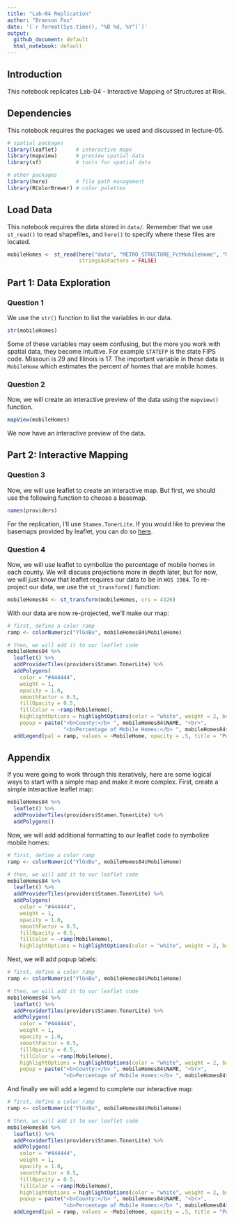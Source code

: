 ```yaml
---
title: "Lab-04 Replication"
author: "Branson Fox"
date: '(`r format(Sys.time(), "%B %d, %Y")`)'
output: 
  github_document: default
  html_notebook: default 
---
```


## Introduction
This notebook replicates Lab-04 - Interactive Mapping of Structures at Risk.

## Dependencies
This notebook requires the packages we used and discussed in lecture-05.

```r
# spatial packages
library(leaflet)      # interactive maps
library(mapview)      # preview spatial data
library(sf)           # tools for spatial data

# other packages
library(here)         # file path management
library(RColorBrewer) # color palettes
```

## Load Data
This notebook requires the data stored in `data/`. Remember that we use `st_read()` to read shapefiles, and `here()` to specify where these files are located.

```r
mobileHomes <- st_read(here("data", "METRO_STRUCTURE_PctMobileHome", "METRO_STRUCTURE_PctMobileHome.shp"), 
                       stringsAsFactors = FALSE)
```

## Part 1: Data Exploration
### Question 1
We use the `str()` function to list the variables in our data.

```r
str(mobileHomes)
```

Some of these variables may seem confusing, but the more you work with spatial data, they become intuitive. For example `STATEFP` is the state FIPS code. Missouri is 29 and Illinois is 17. The important variable in these data is `MobileHome` which estimates the percent of homes that are mobile homes.

### Question 2
Now, we will create an interactive preview of the data using the `mapview()` function.

```r
mapView(mobileHomes)
```

We now have an interactive preview of the data.

## Part 2: Interactive Mapping
### Question 3
Now, we will use leaflet to create an interactive map. But first, we should use the following function to choose a basemap.

```r
names(providers)
```

For the replication, I'll use `Stamen.TonerLite`. If you would like to preview the basemaps provided by leaflet, you can do so [here](https://leaflet-extras.github.io/leaflet-providers/preview/).

### Question 4
Now, we will use leaflet to symbolize the percentage of mobile homes in each county. We will discuss projections more in depth later, but for now, we will just know that leaflet requires our data to be in `WGS 1984`. To re-project our data, we use the `st_transform()` function:

```r
mobileHomes84 <- st_transform(mobileHomes, crs = 4326)
```

With our data are now re-projected, we'll make our map:

```r
# first, define a color ramp
ramp <- colorNumeric("YlGnBu", mobileHomes84$MobileHome)

# then, we will add it to our leaflet code
mobileHomes84 %>%
  leaflet() %>%
  addProviderTiles(providers$Stamen.TonerLite) %>%
  addPolygons(
    color = "#444444",
    weight = 1,
    opacity = 1.0,
    smoothFactor = 0.5,
    fillOpacity = 0.5,
    fillColor = ~ramp(MobileHome),
    highlightOptions = highlightOptions(color = "white", weight = 2, bringToFront = TRUE),
    popup = paste("<b>County:</b> ", mobileHomes84$NAME, "<br>", 
                  "<b>Percentage of Mobile Homes:</b> ", mobileHomes84$MobileHome)) %>%
  addLegend(pal = ramp, values = ~MobileHome, opacity = .5, title = "Percentage of Mobile Homes")
```

## Appendix
If you were going to work through this iteratively, here are some logical ways to start with a simple map and make it more complex. First, create a simple interactive leaflet map:

```r
mobileHomes84 %>%
  leaflet() %>%
  addProviderTiles(providers$Stamen.TonerLite) %>% 
  addPolygons()
```

Now, we will add additional formatting to our leaflet code to symbolize mobile homes:

```r
# first, define a color ramp
ramp <- colorNumeric("YlGnBu", mobileHomes84$MobileHome)

# then, we will add it to our leaflet code
mobileHomes84 %>%
  leaflet() %>%
  addProviderTiles(providers$Stamen.TonerLite) %>%
  addPolygons(
    color = "#444444",
    weight = 1,
    opacity = 1.0,
    smoothFactor = 0.5,
    fillOpacity = 0.5,
    fillColor = ~ramp(MobileHome),
    highlightOptions = highlightOptions(color = "white", weight = 2, bringToFront = TRUE))
```

Next, we will add popup labels:

```r
# first, define a color ramp
ramp <- colorNumeric("YlGnBu", mobileHomes84$MobileHome)

# then, we will add it to our leaflet code
mobileHomes84 %>%
  leaflet() %>%
  addProviderTiles(providers$Stamen.TonerLite) %>%
  addPolygons(
    color = "#444444",
    weight = 1,
    opacity = 1.0,
    smoothFactor = 0.5,
    fillOpacity = 0.5,
    fillColor = ~ramp(MobileHome),
    highlightOptions = highlightOptions(color = "white", weight = 2, bringToFront = TRUE),
    popup = paste("<b>County:</b> ", mobileHomes84$NAME, "<br>", 
                  "<b>Percentage of Mobile Homes:</b> ", mobileHomes84$MobileHome))
```

And finally we will add a legend to complete our interactive map:

```r
# first, define a color ramp
ramp <- colorNumeric("YlGnBu", mobileHomes84$MobileHome)

# then, we will add it to our leaflet code
mobileHomes84 %>%
  leaflet() %>%
  addProviderTiles(providers$Stamen.TonerLite) %>%
  addPolygons(
    color = "#444444",
    weight = 1,
    opacity = 1.0,
    smoothFactor = 0.5,
    fillOpacity = 0.5,
    fillColor = ~ramp(MobileHome),
    highlightOptions = highlightOptions(color = "white", weight = 2, bringToFront = TRUE),
    popup = paste("<b>County:</b> ", mobileHomes84$NAME, "<br>", 
                  "<b>Percentage of Mobile Homes:</b> ", mobileHomes84$MobileHome)) %>%
  addLegend(pal = ramp, values = ~MobileHome, opacity = .5, title = "Percentage of Mobile Homes")
```
